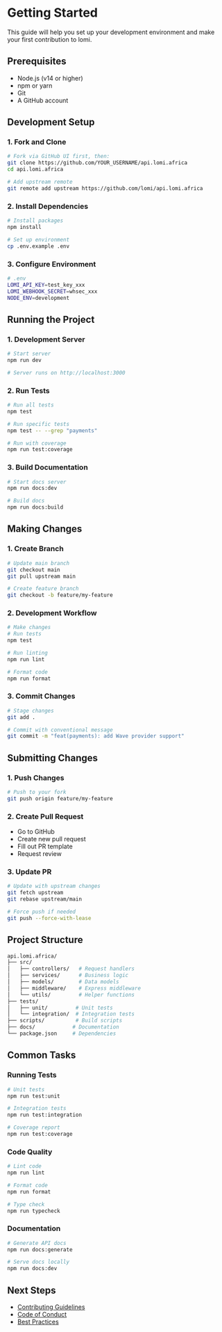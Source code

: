 # Getting Started

This guide will help you set up your development environment and make your first contribution to lomi.

## Prerequisites

- Node.js (v14 or higher)
- npm or yarn
- Git
- A GitHub account

## Development Setup

### 1. Fork and Clone
```bash
# Fork via GitHub UI first, then:
git clone https://github.com/YOUR_USERNAME/api.lomi.africa
cd api.lomi.africa

# Add upstream remote
git remote add upstream https://github.com/lomi/api.lomi.africa
```

### 2. Install Dependencies
```bash
# Install packages
npm install

# Set up environment
cp .env.example .env
```

### 3. Configure Environment
```bash
# .env
LOMI_API_KEY=test_key_xxx
LOMI_WEBHOOK_SECRET=whsec_xxx
NODE_ENV=development
```

## Running the Project

### 1. Development Server
```bash
# Start server
npm run dev

# Server runs on http://localhost:3000
```

### 2. Run Tests
```bash
# Run all tests
npm test

# Run specific tests
npm test -- --grep "payments"

# Run with coverage
npm run test:coverage
```

### 3. Build Documentation
```bash
# Start docs server
npm run docs:dev

# Build docs
npm run docs:build
```

## Making Changes

### 1. Create Branch
```bash
# Update main branch
git checkout main
git pull upstream main

# Create feature branch
git checkout -b feature/my-feature
```

### 2. Development Workflow
```bash
# Make changes
# Run tests
npm test

# Run linting
npm run lint

# Format code
npm run format
```

### 3. Commit Changes
```bash
# Stage changes
git add .

# Commit with conventional message
git commit -m "feat(payments): add Wave provider support"
```

## Submitting Changes

### 1. Push Changes
```bash
# Push to your fork
git push origin feature/my-feature
```

### 2. Create Pull Request
- Go to GitHub
- Create new pull request
- Fill out PR template
- Request review

### 3. Update PR
```bash
# Update with upstream changes
git fetch upstream
git rebase upstream/main

# Force push if needed
git push --force-with-lease
```

## Project Structure

```bash
api.lomi.africa/
├── src/
│   ├── controllers/   # Request handlers
│   ├── services/      # Business logic
│   ├── models/        # Data models
│   ├── middleware/    # Express middleware
│   └── utils/         # Helper functions
├── tests/
│   ├── unit/         # Unit tests
│   └── integration/  # Integration tests
├── scripts/          # Build scripts
├── docs/            # Documentation
└── package.json     # Dependencies
```

## Common Tasks

### Running Tests
```bash
# Unit tests
npm run test:unit

# Integration tests
npm run test:integration

# Coverage report
npm run test:coverage
```

### Code Quality
```bash
# Lint code
npm run lint

# Format code
npm run format

# Type check
npm run typecheck
```

### Documentation
```bash
# Generate API docs
npm run docs:generate

# Serve docs locally
npm run docs:dev
```

## Next Steps

- [Contributing Guidelines](./contributing-guidelines)
- [Code of Conduct](./code-of-conduct)
- [Best Practices](./best-practices)